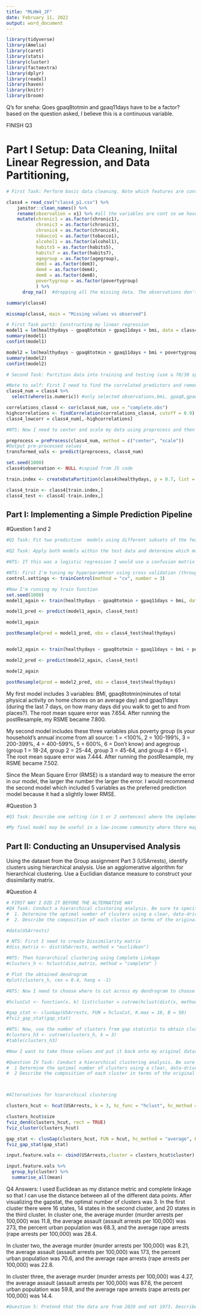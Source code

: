 ```yaml
---
title: "MLHW4_JF"
date: February 11, 2022
output: word_document
---
```


```r
library(tidyverse)
library(Amelia)
library(caret)
library(stats)
library(cluster)
library(factoextra)
library(dplyr)
library(readxl)
library(haven)
library(knitr)
library(broom)
```


Q's for sneha:
Qoes gpaq8totmin and gpaq11days have to be a factor? based on the question asked, I believe this is a continuous variable.

FINISH Q3

# Part I Setup: Data Cleaning, Iniital Linear Regression, and Data Partitioning,   
```r
# First Task: Perform basic data cleaning. Note which features are continuous, which are categorical and ensure they are being stored that way in your R dataset (That is, if categorical variables have been read-in as continuous variables, convert them to factors)

class4 = read_csv("class4_p1.csv") %>%
    janitor::clean_names() %>%
    rename(observation = x1) %>% #all the variables are cont so we have to convert them all to factors/provide levels except for healthy days (outcome) because we are doing a linear reg 
    mutate(chronic1 = as.factor(chronic1),
           chronic3 = as.factor(chronic3),
           chronic4 = as.factor(chronic4),
           tobacco1 = as.factor(tobacco1), 
           alcohol1 = as.factor(alcohol1),
           habits5 = as.factor(habits5), 
           habits7 = as.factor(habits7),
           agegroup = as.factor(agegroup),
           dem3 = as.factor(dem3),
           dem4 = as.factor(dem4),
           dem8 = as.factor(dem8),
           povertygroup = as.factor(povertygroup)
           ) %>% 
      drop_na()  #dropping all the missing data. The observations don't start at 1 anymore bc it dropped some people

summary(class4)

missmap(class4, main = "Missing values vs observed")
```


```r
# First Task part2: Constructing my linear regression 
model1 = lm(healthydays ~ gpaq8totmin + gpaq11days + bmi, data = class4)
summary(model1)
confint(model1)

model2 = lm(healthydays ~ gpaq8totmin + gpaq11days + bmi + povertygroup + agegroup, data = class4)
summary(model2)
confint(model2)
```


```r
# Second Task: Partition data into training and testing (use a 70/30 split)  

#Note to self: First I need to find the correlated predictors and remove them using the cor function and then the find correlation function. Set my cutoff to 0.9.
class4_num = class4 %>% 
  select(where(is.numeric)) #only selected observations,bmi, gpaq8,gpaq11,and healthydays

correlations_class4 <- cor(class4_num, use = "complete.obs")
highcorrelations <- findCorrelation(correlations_class4, cutoff = 0.9) #high.correlations was empty so the data isn't correlated so the following dataset shouldn't have any variables.
class4_lowcorr = class4_num[,-highcorrelations]

#NTS: Now I need to center and scale my data using preprocess and then predict. I'll then set my seed to prevent constant randomization and drop the observation variable.

preprocess = preProcess(class4_num, method = c("center", "scale"))
#Output pre-processed values
transformed_vals <- predict(preprocess, class4_num)

set.seed(1000)
class4$observation <- NULL #copied from JS code

train.index <- createDataPartition(class4$healthydays, p = 0.7, list = FALSE)

class4_train <- class4[train.index,]
class4_test <- class4[-train.index,]

```


## Part I: Implementing a Simple Prediction Pipeline
#Question 1 and 2
```r
#Q1 Task: Fit two prediction  models using different subsets of the features in the training data. Features can overlap in the two models, but the feature sets should not be exactly the same across models. Clearly state which features were used in the two models.

#Q2 Task: Apply both models within the test data and determine which model is the preferred prediction model using the appropriate evaluation metric(s).

#NTS: If this was a logistic regression I would use a confusion matrix but since this is a linear regression I am using postResample.

#NTS: First I'm tuning my hyperparameter using cross validation (through the train control function.) and doing a 3-fold cross-validation.
control.settings <- trainControl(method = "cv", number = 3)

#Now I'm running my train function
set.seed(1000)
model1_again <- train(healthydays ~ gpaq8totmin + gpaq11days + bmi, data = class4, method = "glm", family = "gaussian", trControl = control.settings)

model1_pred <- predict(model1_again, class4_test)

model1_again

postResample(pred = model1_pred, obs = class4_test$healthydays)


model2_again <- train(healthydays ~ gpaq8totmin + gpaq11days + bmi + povertygroup + agegroup, data = class4, method = "glm", family = "gaussian", trControl = control.settings)

model2_pred <- predict(model2_again, class4_test)

model2_again

postResample(pred = model2_pred, obs = class4_test$healthydays)
```
My first model includes 3 variables: BMI, gpaq8totmin(minutes of total physical activity on home chores on an average day) and gpaq11days (during the last 7 days, on how many days did you walk to get to and from places?). The root mean square error was 7.654. After running the postResample, my RSME became 7.800.

My second model includes these three variables plus poverty group (is your household’s annual income from all source: 1 = <100%, 2 = 100-199%, 3 = 200-399%, 4 = 400-599%, 5 = 600%, 6 = Don’t know) and agegroup (group 1 = 18-24, group 2 = 25-44, group 3 = 45-64, and group 4 = 65+). The root mean square error was 7.444. After running the postResample, my RSME became 7.502.

Since the Mean Square Error (RMSE) is a standard way to measure the error in our model, the larger the number the larger the error. I would recommend the second model which included 5 variables as the preferred prediction model because it had a slightly lower RMSE. 

#Question 3
```r
#Q3 Task: Describe one setting (in 1 or 2 sentences) where the implementation of your final model would be useful.

#My final model may be useful in a low-income community where there may be lack of access to 

```

## Part II: Conducting an Unsupervised Analysis
Using the dataset from the Group assignment Part 3 (USArrests), identify clusters using hierarchical analysis. Use an agglomerative algorithm for hierarchical clustering. Use a Euclidian distance measure to construct your dissimilarity matrix.

#Question 4
```r
# FIRST WAY I DID IT BEFORE THE ALTERNATIVE WAY
#Q4 Task: Conduct a hierarchical clustering analysis. Be sure to specify the linkage method used. Within your analysis, make sure you do both of the following:
#  1. Determine the optimal number of clusters using a clear, data-driven strategy.
#  2. Describe the composition of each cluster in terms of the original input features

#data(USArrests)

# NTS: First I need to create Dissimilarity matrix
#diss_matrix <- dist(USArrests, method = "euclidean")

#NTS: Then hierarchical clustering using Complete Linkage
#clusters_h <- hclust(diss_matrix, method = "complete" )

# Plot the obtained dendrogram
#plot(clusters_h, cex = 0.4, hang = -1)

#NTS: Now I need to choose where to cut across my dendrogram to choose my number of clusters. In order to do that I have to  creating a function to use within clusGap. I am now using an average linkage. After running the function, I will plot the gapstat to visualize it

#hclusCut <- function(x, k) list(cluster = cutree(hclust(dist(x, method = "euclidian"), method = "average"), k = k))

#gap_stat <- clusGap(USArrests, FUN = hclusCut, K.max = 10, B = 50)
#fviz_gap_stat(gap_stat)

#NTS: Now, use the number of clusters from gap statistic to obtain cluster assignment for each observation
#clusters_h3 <- cutree(clusters_h, k = 3)
#table(clusters_h3)

#Now I want to take those values and put it back onto my original dataset
```


```r
#Question IV Task: Conduct a hierarchical clustering analysis. Be sure to specify the linkage method used. Within your analysis, make sure you do both of the following:
#  1 Determine the optimal number of clusters using a clear, data-driven strategy.
#  2 Describe the composition of each cluster in terms of the original input features



#Alternatives for hierarchical clustering

clusters_hcut <- hcut(USArrests, k = 3, hc_func = "hclust", hc_method = "complete", hc_metric = "euclidian")

clusters_hcut$size
fviz_dend(clusters_hcut, rect = TRUE)
fviz_cluster(clusters_hcut)

gap_stat <- clusGap(clusters_hcut, FUN = hcut, hc_method = "average", K.max = 10, B = 5)
fviz_gap_stat(gap_stat)

input.feature.vals <- cbind(USArrests,cluster = clusters_hcut$cluster)

input.feature.vals %>%
  group_by(cluster) %>%
  summarise_all(mean)
```
Q4 Answers: I used Euclidean as my distance metric and complete linkage so that I can use the distance between all of the different data points. After visualizing the gapstat, the optimal number of clusters was 3. In the first cluster there were 16 states, 14 states in the second cluster, and 20 states in the third cluster. In cluster one, the average murder (murder arrests per 100,000) was 11.8, the average assault (assault arrests per 100,000) was 273, the percent urban population was 68.3, and the average rape arrests (rape arrests per 100,000) was 28.4. 

In cluster two, the average murder (murder arrests per 100,000) was 8.21, the average assault (assault arrests per 100,000) was 173, the percent urban population was 70.6, and the average rape arrests (rape arrests per 100,000) was 22.8. 

In cluster three, the average murder (murder arrests per 100,000) was 4.27, the average assault (assault arrests per 100,000) was 87.6, the percent urban population was 59.8, and the average rape arrests (rape arrests per 100,000) was 14.4. 


```r
#Question 5: Pretend that the data are from 2020 and not 1973. Describe one research question that can be addressed using the newly identified clusters. Briefly comment on any scientific or ethical considerations one should review before using these clusters for your specific question. NOTE: The clusters can be used as an exposure, an outcome or a covariate.
```

